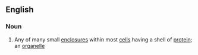==English==

===Noun===
{{en-noun}}

# {{lb|en|biology}} Any of many small [[enclosure]]s within most [[cell]]s having a shell of [[protein]]; an [[organelle]]